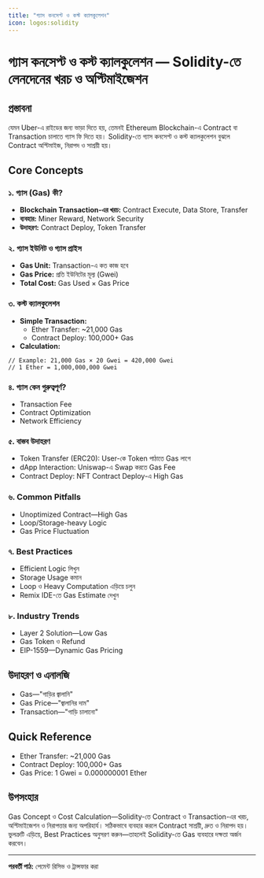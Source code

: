 ```yaml
---
title: "গ্যাস কনসেপ্ট ও কস্ট ক্যালকুলেশন"
icon: logos:solidity
---
```


# গ্যাস কনসেপ্ট ও কস্ট ক্যালকুলেশন — Solidity-তে লেনদেনের খরচ ও অপ্টিমাইজেশন

## প্রস্তাবনা

যেমন Uber-এ রাইডের জন্য ভাড়া দিতে হয়, তেমনই Ethereum Blockchain-এ Contract বা Transaction চালাতে গ্যাস ফি দিতে হয়। Solidity-তে গ্যাস কনসেপ্ট ও কস্ট ক্যালকুলেশন বুঝলে Contract অপ্টিমাইজ, নিরাপদ ও সাশ্রয়ী হয়।

## Core Concepts

### ১. গ্যাস (Gas) কী?
- **Blockchain Transaction-এর খরচ:** Contract Execute, Data Store, Transfer
- **ব্যবহার:** Miner Reward, Network Security
- **উদাহরণ:** Contract Deploy, Token Transfer

### ২. গ্যাস ইউনিট ও গ্যাস প্রাইস
- **Gas Unit:** Transaction-এ কত কাজ হবে
- **Gas Price:** প্রতি ইউনিটের মূল্য (Gwei)
- **Total Cost:** Gas Used × Gas Price

### ৩. কস্ট ক্যালকুলেশন
- **Simple Transaction:**
    - Ether Transfer: ~21,000 Gas
    - Contract Deploy: 100,000+ Gas
- **Calculation:**
```solidity
// Example: 21,000 Gas × 20 Gwei = 420,000 Gwei
// 1 Ether = 1,000,000,000 Gwei
```

### ৪. গ্যাস কেন গুরুত্বপূর্ণ?
- Transaction Fee
- Contract Optimization
- Network Efficiency

### ৫. বাস্তব উদাহরণ
- Token Transfer (ERC20): User-কে Token পাঠাতে Gas লাগে
- dApp Interaction: Uniswap-এ Swap করতে Gas Fee
- Contract Deploy: NFT Contract Deploy-এ High Gas

### ৬. Common Pitfalls
- Unoptimized Contract—High Gas
- Loop/Storage-heavy Logic
- Gas Price Fluctuation

### ৭. Best Practices
- Efficient Logic লিখুন
- Storage Usage কমান
- Loop ও Heavy Computation এড়িয়ে চলুন
- Remix IDE-তে Gas Estimate দেখুন

### ৮. Industry Trends
- Layer 2 Solution—Low Gas
- Gas Token ও Refund
- EIP-1559—Dynamic Gas Pricing

## উদাহরণ ও এনালজি
- Gas—"গাড়ির জ্বালানি"
- Gas Price—"জ্বালানির দাম"
- Transaction—"গাড়ি চালানো"

## Quick Reference

- Ether Transfer: ~21,000 Gas
- Contract Deploy: 100,000+ Gas
- Gas Price: 1 Gwei = 0.000000001 Ether

## উপসংহার

Gas Concept ও Cost Calculation—Solidity-তে Contract ও Transaction-এর খরচ, অপ্টিমাইজেশন ও নিরাপত্তার জন্য অপরিহার্য। সঠিকভাবে ব্যবহার করলে Contract সাশ্রয়ী, দ্রুত ও নিরাপদ হয়। ভুলত্রুটি এড়িয়ে, Best Practices অনুসরণ করুন—তাহলেই Solidity-তে Gas ব্যবহারে দক্ষতা অর্জন করবেন।

---

**পরবর্তী পাঠ:** পেমেন্ট রিসিভ ও ট্রান্সফার করা
